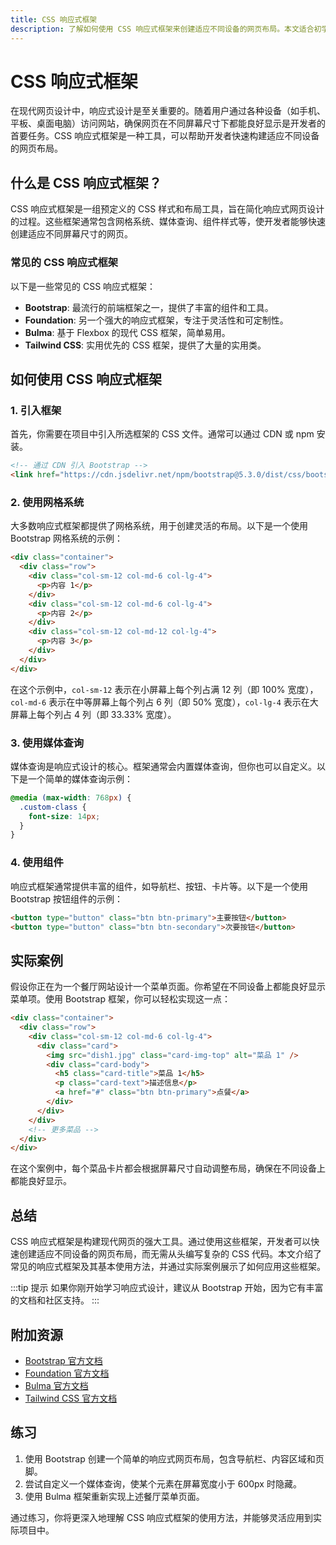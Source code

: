```yaml
---
title: CSS 响应式框架
description: 了解如何使用 CSS 响应式框架来创建适应不同设备的网页布局。本文适合初学者，将逐步讲解响应式框架的概念、使用方法以及实际案例。
---
```


# CSS 响应式框架

在现代网页设计中，响应式设计是至关重要的。随着用户通过各种设备（如手机、平板、桌面电脑）访问网站，确保网页在不同屏幕尺寸下都能良好显示是开发者的首要任务。CSS 响应式框架是一种工具，可以帮助开发者快速构建适应不同设备的网页布局。

## 什么是 CSS 响应式框架？

CSS 响应式框架是一组预定义的 CSS 样式和布局工具，旨在简化响应式网页设计的过程。这些框架通常包含网格系统、媒体查询、组件样式等，使开发者能够快速创建适应不同屏幕尺寸的网页。

### 常见的 CSS 响应式框架

以下是一些常见的 CSS 响应式框架：

- **Bootstrap**: 最流行的前端框架之一，提供了丰富的组件和工具。
- **Foundation**: 另一个强大的响应式框架，专注于灵活性和可定制性。
- **Bulma**: 基于 Flexbox 的现代 CSS 框架，简单易用。
- **Tailwind CSS**: 实用优先的 CSS 框架，提供了大量的实用类。

## 如何使用 CSS 响应式框架

### 1. 引入框架

首先，你需要在项目中引入所选框架的 CSS 文件。通常可以通过 CDN 或 npm 安装。

```html
<!-- 通过 CDN 引入 Bootstrap -->
<link href="https://cdn.jsdelivr.net/npm/bootstrap@5.3.0/dist/css/bootstrap.min.css" rel="stylesheet" />
```

### 2. 使用网格系统

大多数响应式框架都提供了网格系统，用于创建灵活的布局。以下是一个使用 Bootstrap 网格系统的示例：

```html
<div class="container">
  <div class="row">
    <div class="col-sm-12 col-md-6 col-lg-4">
      <p>内容 1</p>
    </div>
    <div class="col-sm-12 col-md-6 col-lg-4">
      <p>内容 2</p>
    </div>
    <div class="col-sm-12 col-md-12 col-lg-4">
      <p>内容 3</p>
    </div>
  </div>
</div>
```

在这个示例中，`col-sm-12` 表示在小屏幕上每个列占满 12 列（即 100% 宽度），`col-md-6` 表示在中等屏幕上每个列占 6 列（即 50% 宽度），`col-lg-4` 表示在大屏幕上每个列占 4 列（即 33.33% 宽度）。

### 3. 使用媒体查询

媒体查询是响应式设计的核心。框架通常会内置媒体查询，但你也可以自定义。以下是一个简单的媒体查询示例：

```css
@media (max-width: 768px) {
  .custom-class {
    font-size: 14px;
  }
}
```

### 4. 使用组件

响应式框架通常提供丰富的组件，如导航栏、按钮、卡片等。以下是一个使用 Bootstrap 按钮组件的示例：

```html
<button type="button" class="btn btn-primary">主要按钮</button>
<button type="button" class="btn btn-secondary">次要按钮</button>
```

## 实际案例

假设你正在为一个餐厅网站设计一个菜单页面。你希望在不同设备上都能良好显示菜单项。使用 Bootstrap 框架，你可以轻松实现这一点：

```html
<div class="container">
  <div class="row">
    <div class="col-sm-12 col-md-6 col-lg-4">
      <div class="card">
        <img src="dish1.jpg" class="card-img-top" alt="菜品 1" />
        <div class="card-body">
          <h5 class="card-title">菜品 1</h5>
          <p class="card-text">描述信息</p>
          <a href="#" class="btn btn-primary">点餐</a>
        </div>
      </div>
    </div>
    <!-- 更多菜品 -->
  </div>
</div>
```

在这个案例中，每个菜品卡片都会根据屏幕尺寸自动调整布局，确保在不同设备上都能良好显示。

## 总结

CSS 响应式框架是构建现代网页的强大工具。通过使用这些框架，开发者可以快速创建适应不同设备的网页布局，而无需从头编写复杂的 CSS 代码。本文介绍了常见的响应式框架及其基本使用方法，并通过实际案例展示了如何应用这些框架。

:::tip 提示
如果你刚开始学习响应式设计，建议从 Bootstrap 开始，因为它有丰富的文档和社区支持。
:::

## 附加资源

- [Bootstrap 官方文档](https://getbootstrap.com/docs/)
- [Foundation 官方文档](https://get.foundation/sites/docs/)
- [Bulma 官方文档](https://bulma.io/documentation/)
- [Tailwind CSS 官方文档](https://tailwindcss.com/docs)

## 练习

1. 使用 Bootstrap 创建一个简单的响应式网页布局，包含导航栏、内容区域和页脚。
2. 尝试自定义一个媒体查询，使某个元素在屏幕宽度小于 600px 时隐藏。
3. 使用 Bulma 框架重新实现上述餐厅菜单页面。

通过练习，你将更深入地理解 CSS 响应式框架的使用方法，并能够灵活应用到实际项目中。